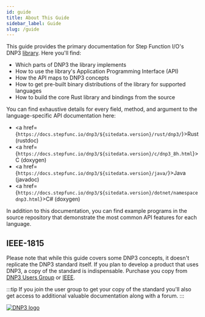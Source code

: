 ```yaml
---
id: guide
title: About This Guide
sidebar_label: Guide
slug: /guide
---
```



This guide provides the primary documentation for Step Function I/O's DNP3 [library](https://github.com/stepfunc/dnp3). Here you'll find:

* Which parts of DNP3 the library implements
* How to use the library's Application Programming Interface (API)
* How the API maps to DNP3 concepts
* How to get pre-built binary distributions of the library for supported languages
* How to build the core Rust library and bindings from the source

You can find exhaustive details for every field, method, and argument to the language-specific API documentation here:

* <a href={`https://docs.stepfunc.io/dnp3/${sitedata.version}/rust/dnp3/`}>Rust (rustdoc)</a>
* <a href={`https://docs.stepfunc.io/dnp3/${sitedata.version}/c/dnp3_8h.html`}>C (doxygen)</a>
* <a href={`https://docs.stepfunc.io/dnp3/${sitedata.version}/java/`}>Java (javadoc)</a>
* <a href={`https://docs.stepfunc.io/dnp3/${sitedata.version}/dotnet/namespacednp3.html`}>C# (doxygen)</a>

In addition to this documentation, you can find example programs in the source repository that demonstrate the most common API features for each language.

## IEEE-1815

Please note that while this guide covers some DNP3 concepts, it doesn't replicate the DNP3 standard itself. If you plan to develop a product that uses DNP3, a copy of the standard is indispensable. Purchase you copy from [DNP3 Users Group](https://dnp.org) or [IEEE](https://standards.ieee.org/standard/1815-2012.html). 

:::tip
If you join the user group to get your copy of the standard you'll also get access to additional valuable documentation along with a forum.
:::

<div style={{textAlign: 'center'}}>
<a href="https://dnp.org"><img alt="DNP3 logo" src={useBaseUrl('img/dnp_logo.jpg')} /></a>
</div>







